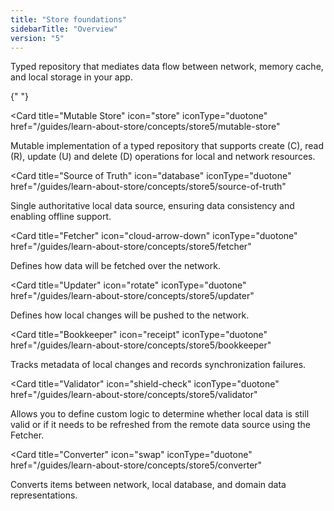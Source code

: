 ```yaml
---
title: "Store foundations"
sidebarTitle: "Overview"
version: "5"
---
```


<CardGroup cols={2}>
  <Card title="Store" icon="store-lock" iconType="duotone" href="/guides/learn-about-store/concepts/store5/store">
    Typed repository that mediates data flow between network, memory cache, and local storage in your app.
  </Card>

{" "}

<Card
  title="Mutable Store"
  icon="store"
  iconType="duotone"
  href="/guides/learn-about-store/concepts/store5/mutable-store"
>
  Mutable implementation of a typed repository that supports create (C), read
  (R), update (U) and delete (D) operations for local and network resources.
</Card>

<Card
  title="Source of Truth"
  icon="database"
  iconType="duotone"
  href="/guides/learn-about-store/concepts/store5/source-of-truth"
>
  Single authoritative local data source, ensuring data consistency and enabling
  offline support.
</Card>

<Card
  title="Fetcher"
  icon="cloud-arrow-down"
  iconType="duotone"
  href="/guides/learn-about-store/concepts/store5/fetcher"
>
  Defines how data will be fetched over the network.
</Card>

<Card
  title="Updater"
  icon="rotate"
  iconType="duotone"
  href="/guides/learn-about-store/concepts/store5/updater"
>
  Defines how local changes will be pushed to the network.
</Card>

<Card
  title="Bookkeeper"
  icon="receipt"
  iconType="duotone"
  href="/guides/learn-about-store/concepts/store5/bookkeeper"
>
  Tracks metadata of local changes and records synchronization failures.
</Card>

<Card
  title="Validator"
  icon="shield-check"
  iconType="duotone"
  href="/guides/learn-about-store/concepts/store5/validator"
>
  Allows you to define custom logic to determine whether local data is still
  valid or if it needs to be refreshed from the remote data source using the
  Fetcher.
</Card>

<Card
  title="Converter"
  icon="swap"
  iconType="duotone"
  href="/guides/learn-about-store/concepts/store5/converter"
>
  Converts items between network, local database, and domain data
  representations.
</Card>

</CardGroup>
